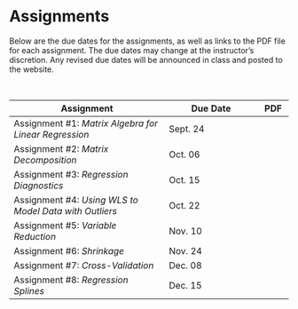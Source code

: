 # Assignments

Below are the due dates for the assignments, as well as links to the PDF file for each assignment. The due dates may change at the instructor's discretion. Any revised due dates will be announced in class and posted to the website. 

<br />
<!-- <img src="img/update.png" width="20px" height="20px"> -->

<table class="table">

<thead>
<tr>
<th style="width:50%;">Assignment</th>
<!-- <th style="width:15%;">Due Date (T/R)</th> -->
<th style="width:30%;">Due Date</th>
<th style="width:10%;text-align:center">PDF</th>
</tr>
</thead>

<tbody>

<tr>
<td>Assignment \#1: *Matrix Algebra for Linear Regression* 
  <!-- <span style="margin-left:20px; color:red;">*[Updated 09-09-2019]*</span> -->
</td>
<td>Sept. 24</td>
<td align="center" style="vertical-align:middle;">
  <a href="https://github.com/zief0002/epsy-8264/raw/master/assignments/f20-assignment-01-matrix-algebra-for-regression.pdf">
    <span class="fa fa-file-pdf" style="color: #ff2600; font-size: 20px;"></span>
  </a>
</td>
</tr>



<tr>
<td>Assignment \#2: *Matrix Decomposition*</td>
<td>Oct. 06</td>
<td align="center" style="vertical-align:middle;">
  <a href="https://github.com/zief0002/epsy-8264/raw/master/assignments/f20-assignment-02-matrix-decomposition.pdf">
    <span class="fa fa-file-pdf" style="color: #ff2600; font-size: 20px;"></span>
  </a>
</td>
</tr>

<tr>
<td>Assignment \#3: *Regression Diagnostics*</td>
<td>Oct. 15</td>
<td align="center" style="vertical-align:middle;">
  <!-- <a href="https://github.com/zief0002/epsy-8264/raw/master/assignments/assignment-03-correlation-and-standardized-regression.pdf"> -->
  <!--   <span class="fa fa-file-pdf" style="color: #ff2600; font-size: 20px;"></span> -->
  <!-- </a> -->
</td>
</tr>

<tr>
<td>Assignment \#4: *Using WLS to Model Data with Outliers*</td>
<td>Oct. 22</td>
<td align="center" style="vertical-align:middle;">
  <!-- <a href="https://github.com/zief0002/epsy-8264/raw/master/assignments/assignment-04-simple-regression-inference.pdf"> -->
  <!--   <span class="fa fa-file-pdf" style="color: #ff2600; font-size: 20px;"></span> -->
  <!-- </a> -->
</td>
</tr>

<tr>
<td>Assignment \#5: *Variable Reduction*</td>
<td>Nov. 10</td>
<td align="center" style="vertical-align:middle;">
  <!-- <a href="https://github.com/zief0002/epsy-8264/raw/master/assignments/assignment-05-introduction-to-multiple-regression.pdf"> -->
  <!--   <span class="fa fa-file-pdf" style="color: #ff2600; font-size: 20px;"></span> -->
  <!-- </a> -->
</td>
</tr>

<tr>
<td>Assignment \#6: *Shrinkage*</td>
<td>Nov. 24</td>
<td align="center" style="vertical-align:middle;">
  <!-- <a href="https://github.com/zief0002/epsy-8264/raw/master/assignments/assignment-06-regression-assumptions.pdf"> -->
  <!--   <span class="fa fa-file-pdf" style="color: #ff2600; font-size: 20px;"></span> -->
  <!-- </a> -->
</td>
</tr>



<tr>
<td>Assignment \#7: *Cross-Validation*</td>
<td>Dec. 08</td>
<td align="center" style="vertical-align:middle;">
  <!-- <a href="https://github.com/zief0002/epsy-8264/raw/master/assignments/assignment-07-dichotomous-categorical-predictors.pdf"> -->
  <!--   <span class="fa fa-file-pdf" style="color: #ff2600; font-size: 20px;"></span> -->
  <!-- </a> -->
</td>
</tr>


<tr>
<td>Assignment \#8: *Regression Splines*
  <!-- <span style="margin-left:20px; color:red;">*[Updated 11-12-2019]*</span> -->
  </td>
<td>Dec. 15</td>
<td align="center" style="vertical-align:middle;">
  <!-- <a href="https://github.com/zief0002/epsy-8264/raw/master/assignments/assignment-08-polychotomous-categorical-predictors.pdf"> -->
  <!--   <span class="fa fa-file-pdf" style="color: #ff2600; font-size: 20px;"></span> -->
  <!-- </a> -->
</td>
</tr>


</tbody>
</table>